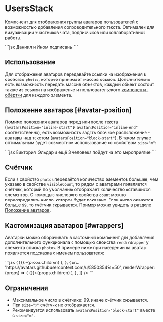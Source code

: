 <Overview>

# UsersStack

Компонент для отображения группы аватаров пользователей с возможностью добавления сопроводительного текста.
Оптимален для визуализации участников чата, подписчиков или коллаборативной работы.

</Overview>

<Playground>
  ```jsx
  <UsersStack
    photos={[
      'https://avatars.githubusercontent.com/u/14944123?s=50',
      'https://avatars.githubusercontent.com/u/5850354?s=50',
    ]}
  >
    Даниил и Ином подписаны
  </UsersStack>
  ```
</Playground>

## Использование

Для отображения аватаров передавайте ссылки на изображения в свойство `photos`, которое принимает массив ссылок.
Дополнительно есть возможность передать массив объектов, каждый объект состоит также из ссылки на изображение и
пользовательского [компонента-обёртки](#wrappers) для каждого элемента.

## Положение аватаров [#avatar-position]

Помимо положения аватаров перед или после текста (`avatarsPosition="inline-start"` и `avatarsPosition="inline-end"` соответственно),
есть возможность задать блочное расположение - аватары над текстом (`avatarsPosition="block-start"`).
В таком случае оптимальным будет совместное использование со свойством `size="m"`:

<Playground>
  ```jsx
  <UsersStack
    avatarsPosition="block-start"
    size="m"
    visibleCount={2}
    count={3}
    photos={[
      'https://avatars.githubusercontent.com/u/7431217?s=50',
      'https://avatars.githubusercontent.com/u/61377022?s=50',
    ]}
  >
    Виктория, Эльдар и ещё 3 человека пойдут на это мероприятие
  </UsersStack>
  ```
</Playground>

## Счётчик

Если в свойство `photos` передаётся количество элементов большее, чем указано в свойстве `visibleCount`,
то рядом с аватарами появляется счётчик, который по умолчанию отображает количество оставшихся элементов.
С помощью числового свойства `count` можно переопределить число, которое будет показано.
Если число окажется больше `99`, то счётчик скрывается.
Пример можно увидеть в разделе [Положение аватаров](#avatar-position).

## Кастомизация аватаров [#wrappers]

Аватарки можно оборачивать в кастомный компонент для добавления дополнительного функционала
с помощью свойства `renderWrapper` у элемента списка `photos`. В примере ниже при наведении на
аватар появляется подсказка с именем пользователя:

<Playground>
  ```jsx
  <UsersStack
    size="l"
    photos={[
      {
        src: 'https://avatars.githubusercontent.com/u/14944123?s=50',
        renderWrapper: (props) => (
          <Tooltip description="Даниил Суворов">
            <Tappable onClick={() => {}}>{props.children}</Tappable>
          </Tooltip>
        ),
      },
      {
        src: 'https://avatars.githubusercontent.com/u/5850354?s=50',
        renderWrapper: (props) => (
          <Tooltip description="Ином Мирджамолов">
            <Tappable onClick={() => {}}>{props.children}</Tappable>
          </Tooltip>
        ),
      },
    ]}
  />
  ```
</Playground>

## Ограничения

- Максимальное число в счётчике: 99, иначе счётчик скрывается.
- При `size="s"` счётчик не отображается.
- Рекомендуется использовать `avatarsPosition="block-start"` вместе с `size="m"`.

